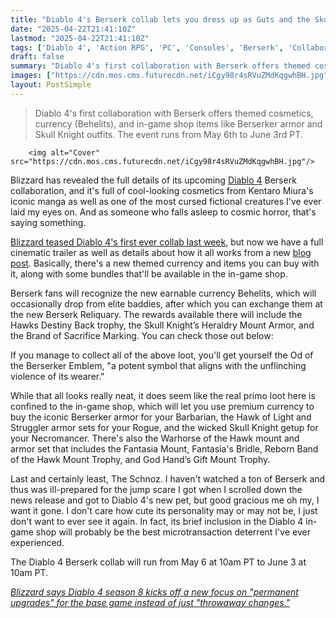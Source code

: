 ```yaml
---
title: "Diablo 4's Berserk collab lets you dress up as Guts and the Skull Knight, which is great, but The Schnoz needs to be locked away in a deep circle of Hell"
date: "2025-04-22T21:41:10Z"
lastmod: "2025-04-22T21:41:10Z"
tags: ['Diablo 4', 'Action RPG', 'PC', 'Consoles', 'Berserk', 'Collaboration', 'Cosmetics', 'In-Game Shop', 'Microtransactions']
draft: false
summary: "Diablo 4's first collaboration with Berserk offers themed cosmetics, currency (Behelits), and in-game shop items like Berserker armor and Skull Knight outfits.  The event runs from May 6th to June 3rd PT."
images: ["https://cdn.mos.cms.futurecdn.net/iCgy98r4sRVuZMdKqgwhBH.jpg"]
layout: PostSimple
---
```

> Diablo 4's first collaboration with Berserk offers themed cosmetics, currency (Behelits), and in-game shop items like Berserker armor and Skull Knight outfits.  The event runs from May 6th to June 3rd PT.


        <img alt="Cover" src="https://cdn.mos.cms.futurecdn.net/iCgy98r4sRVuZMdKqgwhBH.jpg"/>
        
Blizzard has revealed the full details of its upcoming [Diablo 4](https://www.gamesradar.com/diablo-4-guide/) Berserk collaboration, and it's full of cool-looking cosmetics from Kentaro Miura's iconic manga as well as one of the most cursed fictional creatures I've ever laid my eyes on. And as someone who falls asleep to cosmic horror, that's saying something.

[Blizzard teased Diablo 4's first ever collab last week](https://www.gamesradar.com/games/diablo/diablo-4-teases-its-first-ever-collab-berserk-the-legendary-dark-fantasy-manga-thats-inspired-countless-games-from-dark-souls-to-final-fantasy/), but now we have a full cinematic trailer as well as details about how it all works from a new [blog post](https://news.blizzard.com/en-us/article/24189531/become-the-black-swordsman-with-diablo-iv-x-berserk). Basically, there's a new themed currency and items you can buy with it, along with some bundles that'll be available in the in-game shop.

Berserk fans will recognize the new earnable currency Behelits, which will occasionally drop from elite baddies, after which you can exchange them at the new Berserk Reliquary. The rewards available there will include the Hawks Destiny Back trophy, the Skull Knight’s Heraldry Mount Armor, and the Brand of Sacrifice Marking. You can check those out below:



If you manage to collect all of the above loot, you'll get yourself the Od of the Berserker Emblem, "a potent symbol that aligns with the unflinching violence of its wearer."

While that all looks really neat, it does seem like the real primo loot here is confined to the in-game shop, which will let you use premium currency to buy the iconic Berserker armor for your Barbarian, the Hawk of Light and Struggler armor sets for your Rogue, and the wicked Skull Knight getup for your Necromancer. There's also the Warhorse of the Hawk mount and armor set that includes the Fantasia Mount, Fantasia's Bridle, Reborn Band of the Hawk Mount Trophy, and God Hand’s Gift Mount Trophy.



Last and certainly least, The Schnoz. I haven't watched a ton of Berserk and thus was ill-prepared for the jump scare I got when I scrolled down the news release and got to Diablo 4's new pet, but good gracious me oh my, I want it gone. I don't care how cute its personality may or may not be, I just don't want to ever see it again. In fact, its brief inclusion in the Diablo 4 in-game shop will probably be the best microtransaction deterrent I've ever experienced.

The Diablo 4 Berserk collab will run from May 6 at 10am PT to June 3 at 10am PT.

[<em>Blizzard says Diablo 4 season 8 kicks off a new focus on "permanent upgrades" for the base game instead of just "throwaway changes."</em>](https://www.gamesradar.com/games/diablo/blizzard-says-diablo-4-season-8-kicks-off-a-new-focus-on-permanent-upgrades-for-the-base-game-instead-of-just-throwaway-changes/)
        